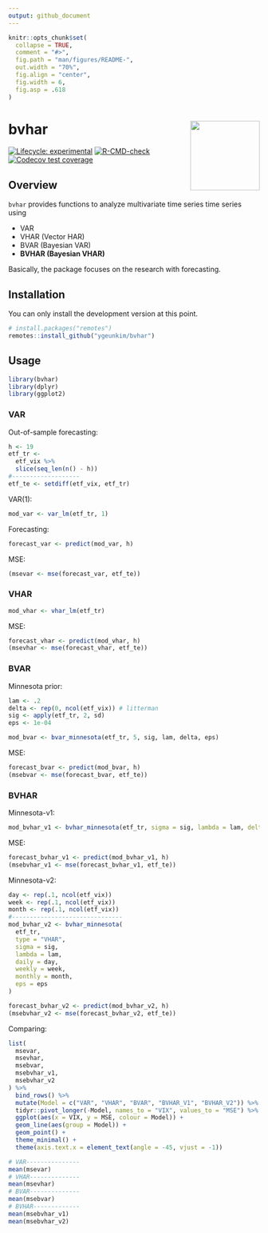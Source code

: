 ```yaml
---
output: github_document
---
```


<!-- README.md is generated from README.Rmd. Please edit that file -->

```r
knitr::opts_chunk$set(
  collapse = TRUE,
  comment = "#>",
  fig.path = "man/figures/README-",
  out.width = "70%",
  fig.align = "center",
  fig.width = 6,
  fig.asp = .618
)
```

# bvhar <img src='man/figures/logo.png' align="right" height="139" />

<!-- badges: start -->
[![Lifecycle: experimental](https://img.shields.io/badge/lifecycle-experimental-orange.svg)](https://lifecycle.r-lib.org/articles/stages.html#experimental)
[![R-CMD-check](https://github.com/ygeunkim/bvhar/workflows/R-CMD-check/badge.svg)](https://github.com/ygeunkim/bvhar/actions)
[![Codecov test coverage](https://codecov.io/gh/ygeunkim/bvhar/branch/master/graph/badge.svg)](https://codecov.io/gh/ygeunkim/bvhar?branch=master)
<!-- badges: end -->

## Overview

`bvhar` provides functions to analyze multivariate time series time series using

- VAR
- VHAR (Vector HAR)
- BVAR (Bayesian VAR)
- **BVHAR (Bayesian VHAR)**

Basically, the package focuses on the research with forecasting.

## Installation

You can only install the development version at this point.

```r
# install.packages("remotes")
remotes::install_github("ygeunkim/bvhar")
```

## Usage

```r
library(bvhar)
library(dplyr)
library(ggplot2)
```

### VAR

Out-of-sample forecasting:

```r
h <- 19
etf_tr <-
  etf_vix %>%
  slice(seq_len(n() - h))
#-------------------
etf_te <- setdiff(etf_vix, etf_tr)
```

VAR(1):

```r
mod_var <- var_lm(etf_tr, 1)
```

Forecasting:

```r
forecast_var <- predict(mod_var, h)
```

MSE:

```r
(msevar <- mse(forecast_var, etf_te))
```

### VHAR

```r
mod_vhar <- vhar_lm(etf_tr)
```

MSE:

```r
forecast_vhar <- predict(mod_vhar, h)
(msevhar <- mse(forecast_vhar, etf_te))
```

### BVAR

Minnesota prior:

```r
lam <- .2
delta <- rep(0, ncol(etf_vix)) # litterman
sig <- apply(etf_tr, 2, sd)
eps <- 1e-04
```

```r
mod_bvar <- bvar_minnesota(etf_tr, 5, sig, lam, delta, eps)
```

MSE:

```r
forecast_bvar <- predict(mod_bvar, h)
(msebvar <- mse(forecast_bvar, etf_te))
```

### BVHAR

Minnesota-v1:

```r
mod_bvhar_v1 <- bvhar_minnesota(etf_tr, sigma = sig, lambda = lam, delta = delta, eps = eps)
```

MSE:

```r
forecast_bvhar_v1 <- predict(mod_bvhar_v1, h)
(msebvhar_v1 <- mse(forecast_bvhar_v1, etf_te))
```


Minnesota-v2:

```r
day <- rep(.1, ncol(etf_vix))
week <- rep(.1, ncol(etf_vix))
month <- rep(.1, ncol(etf_vix))
#-------------------------------
mod_bvhar_v2 <- bvhar_minnesota(
  etf_tr, 
  type = "VHAR", 
  sigma = sig, 
  lambda = lam, 
  daily = day, 
  weekly = week, 
  monthly = month, 
  eps = eps
)
```

```r
forecast_bvhar_v2 <- predict(mod_bvhar_v2, h)
(msebvhar_v2 <- mse(forecast_bvhar_v2, etf_te))
```


Comparing:

```r
list(
  msevar,
  msevhar,
  msebvar,
  msebvhar_v1,
  msebvhar_v2
) %>% 
  bind_rows() %>% 
  mutate(Model = c("VAR", "VHAR", "BVAR", "BVHAR_V1", "BVHAR_V2")) %>% 
  tidyr::pivot_longer(-Model, names_to = "VIX", values_to = "MSE") %>% 
  ggplot(aes(x = VIX, y = MSE, colour = Model)) +
  geom_line(aes(group = Model)) +
  geom_point() +
  theme_minimal() +
  theme(axis.text.x = element_text(angle = -45, vjust = -1))
```

```r
# VAR---------------
mean(msevar)
# VHAR--------------
mean(msevhar)
# BVAR--------------
mean(msebvar)
# BVHAR-------------
mean(msebvhar_v1)
mean(msebvhar_v2)
```

